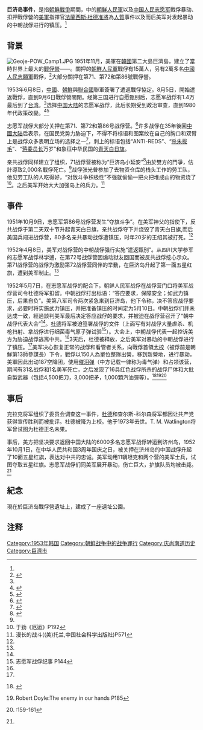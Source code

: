'''巨济岛事件'''，是指[[朝鮮戰爭|朝鮮戰爭]]期間，{{Link-en|巨濟島戰俘營|Geoje prison camp}}中的[[朝鮮人民軍|朝鮮人民軍]]以及[[中国人民志愿军|中国人民志愿军]]戰俘暴动、扣押戰俘營的[[美軍|美軍]]指揮官[[法蘭西斯·杜德|法蘭西斯·杜德]][[准將|准將]]為[[人質|人質]]事件以及而后美军对发起暴动的中朝战俘进行的镇压。<ref name="TF"/>

==背景==
[[File:Geoje-POW_Camp1.JPG|thumb]]
1951年11月，美軍在[[韓國|韓國]]第二大島巨濟島，建立了當時世界上最大的[[戰俘營|戰俘營]]——{{link-en|巨濟島戰俘營|Geoje POW Camp}}。關押的[[朝鮮人民軍|朝鮮人民軍]]戰俘有15萬人，另有2萬多名[[中國人民志願軍|中國人民志願軍]]戰俘，<ref name="busan">{{Cite news |url=http://busanhaps.com/geoje-islands-pow-camp/ |title=''Geoje Island’s POW Camp'' |date=2012-03-06 |publisher={{link-en|Haps雜誌|Haps Magazine}} |access-date=2016-02-21 |archive-url=https://web.archive.org/web/20160307192817/http://busanhaps.com/geoje-islands-pow-camp/ |archive-date=2016-03-07 |dead-url=yes }}</ref>大部分關押在第71、第72和第86號戰俘營。

1953年6月8日，[[中國|中國]]、[[朝鮮|朝鮮]]與[[聯合國|聯合國]]聯軍簽署了遣返戰俘協定。8月5日，開始遣返戰俘，直到9月6日戰俘營關閉。经第三国进行自愿甄别后，志愿军战俘有1.4万最后到了[[台湾|台湾]]。<ref name="TF"/>选择[[中国大陆|中国大陆]]的志愿军战俘，此后长期受到政治审查，直到1980年代政策改變。<ref>{{cite book | title=我的朝鲜战争 | author=张泽石 | url=http://vip.book.sina.com.cn/book/chapter_173214_118899.html | access-date=2013-07-06 | archive-url=https://web.archive.org/web/20170216144740/http://vip.book.sina.com.cn/book/chapter_173214_118899.html | archive-date=2017-02-16 | dead-url=no }}</ref><ref>{{cite journal
| author = 张泽石
| title = {{單雙書名號轉換|我對朝鮮戰爭的回顧與思考}}
| url = http://www.yhcqw.com/34/9038_2.html
| journal = 《炎黃春秋》
| year = 2013年
| issue = 第2期
| archive-url = https://web.archive.org/web/20201010071625/http://www.yhcqw.com/34/9038_2.html
| archive-date = 2020-10-10
| dead-url = yes
| access-date = 2020-10-10
}}</ref>

志愿军战俘大部分关押在第71、第72和第86号战俘营。<ref name="TF">{{cite news |author1=驻韩国特派记者 徐宝康 |title=记者探访中朝战俘营 17万中朝战俘曾遭残虐(图) |url=http://news.sohu.com/20050114/n223939249.shtml |accessdate=2021-07-10 |agency=人民网-环球时报 |publisher=搜狐新闻 |date=2005-01-14 |archive-date=2021-07-10 |archive-url=https://web.archive.org/web/20210710160218/http://news.sohu.com/20050114/n223939249.shtml |dead-url=no }}</ref>许多战俘在35年後回[[中國大陆|中國大陆]]后表示，在国民党势力胁迫下，不得不将标语和图案纹在自己的胸口和双臂上是战俘众多表明立场的选择之一<ref>{{cite news |author1=口述：赵英魁 |author2=撰稿：王丰 |author3=责任编辑：vingietang |title=那些被遗忘的2万被俘志愿军战士 |url=https://news.qq.com/a/20100407/001044_2.htm |accessdate=2021-07-10 |publisher=腾讯新闻 |date=2010-04-07 |archive-date=2021-07-10 |archive-url=https://web.archive.org/web/20210710153855/https://news.qq.com/a/20100407/001044_2.htm |dead-url=no }}</ref>，刺上的标语包括“ANTI-REDS”、“[[杀朱拔毛|杀朱拔毛]]”、“[[蒋委员长|蒋委员长]]万岁”和象征中华民国的[[青天白日旗|青天白日旗]]。

亲共战俘同样建立了组织，71战俘营被称为“巨济岛小延安”<ref>{{Cite book|title=《我的朝鲜战争-一个志愿军战俘的六十年回忆》|author=張澤石 | publisher=金城出版社|date=2011年|page=第85页|isbn=9787802517738}}</ref>由於雙方的鬥爭，估計導致2,000名戰俘死亡。<ref name="busan"/>{{Verify credibility|date=November 2020}}战俘张光普参加了去物资仓库的栈头工作的劳工队，他见劳工队的人吃得好，“对敌斗争积极性”不强就偷偷一把火把堆成山的物资烧了<ref>于劲《厄运》P192</ref>。{{Verify credibility|date=November 2020}}{{Citation needed|1951年秋人民法庭处决了15名反共战俘。|time=2020-11-02T19:05:31+00:00}}之后美军开始大大加强岛上的兵力。<ref>漫长的战斗((美)托兰,中国社会科学出版社)P571</ref>

==事件==
1951年10月9日，志愿军第86号战俘营发生“夺旗斗争”。在美军神父的指使下，反共战俘于第二天双十节升起青天白日旗，亲共战俘夺下并烧毁了青天白日旗,而后美国兵闯进战俘营，80多名亲共暴动战俘遭镇压，时年20岁的王绍其被打死。<ref name="TF"/>

1952年4月8日，美军对战俘营的中朝战俘强行实施“遣返甄别”。从四川大学参军的志愿军战俘林学逋，在第72号战俘营因煽动狱友回国而被反共战俘挖心示众。第71战俘营的战俘为激励第72战俘营同伴的举動，在巨济岛升起了第一面五星红旗，遭到美军制止。<ref name="TF"/>

1952年5月7日，在志愿军战俘的配合下，朝鲜人民军战俘在战俘营门口将美军战俘营司令杜德将军扣留。中朝战俘打出标语：“答应要求，保障安全；如武力镇压，后果自负”。美第八军司令两次紧急来到巨济岛，他下令称，决不答应战俘要求，必要时将实施武力镇压，并把准备镇压的时间定为5月10日。中朝战俘们并未达成一致，經過談判美军最后决定答应战俘的要求，并被迫在战俘营召开了“朝中战俘代表大会”<ref name="TF"/>。[[法蘭西斯·杜德|杜德]]将军被迫签署战俘的文件（上面写有对战俘大量虐杀、机枪扫射、拿战俘进行细菌毒气原子弹试验<ref>志愿军战俘纪事 P144</ref>）。{{Verify source|type=内容}}大会上，中朝战俘代表一起控诉美方为胁迫战俘逃离中共。<ref name="TF"/>3天后，杜德被释放，之后美军对暴动的中朝战俘进行了镇压。<ref name="TF"/>美军决心恢复正常的战俘和看管者关系，向戰俘首領{{Link-ko|李學九|이학구}}[[大校|大校]]（被俘前是朝鮮第13師參謀長）下令，戰俘以150人為單位整隊出營，移到新營地，进行暴动，美軍因此出动187空降团，使用[[催泪弹|催泪弹]]（中方记载一律称为毒气弹）和{{le|衝撃手榴彈|Grenade#High_explosive_(offensive)}}占领该营，期间有31名战俘和1名美军死亡，之后发现了16具红色战俘所杀的战俘尸体和大批自製武器（包括4,500把刀，3,000把矛，1,000顆汽油彈等）。<ref>{{cite book | first=Walter G | last=Hermes | url=http://www.history.army.mil/books/korea/truce/ch11.htm | title=''United States Army in the Korean War: Truce Tent and Fighting Front'' | publisher=Center of Military History, United States Army | isbn=1410224848 | location=Washington, D.C. | year=1992 | access-date=2013-02-21 | archive-date=2015-07-10 | archive-url=https://web.archive.org/web/20150710090900/http://www.history.army.mil/books/korea/truce/ch11.htm | dead-url=no }} {{en}}</ref><ref>Robert Doyle:The enemy in our hands P185</ref><ref>{{cite web|url=http://unyearbook.un.org/1952YUN/1952_P1_CH2.pdf|title=''1952 Yearbook of the United Nations''|publisher=United Nations|accessdate=Feb 3, 2013|deadurl=yes|archiveurl=https://web.archive.org/web/20140203053742/http://unyearbook.un.org/1952YUN/1952_P1_CH2.pdf|archivedate=2014-02-03}}:159-161</ref>

==事后==
克拉克将军组织了委员会调查这一事件，[[法蘭西斯·杜德|杜德]]和查尔斯-科尔森将军都因让共产党获得宣传胜利而被批评。杜德被降为上校。他于1973年去世。T. M. Watlington将军曾试图为杜德正名未果。

事后，美方把坚决要求返回中国大陆的6000多名志愿军战俘转运到济州岛，1952年10月1日，在中华人民共和国3周年国庆之日，被关押在济州岛的中国战俘升起了10面五星红旗，表达对中共的忠诚。美军动用11辆坦克和两个营的美军士兵，试图夺取五星红旗。志愿军战俘们同美军展开暴动，伤亡巨大，护旗队员均被击毙。<ref name="TF"/>

==紀念==
現在於巨济岛戰俘營遺址上，建成了一座遺址公園。

==注释==
{{reflist}}
{{朝鲜战争}}

[[Category:1953年韩国|Category:1953年韩国]]
[[Category:朝鲜战争中的战争罪行|Category:朝鲜战争中的战争罪行]]
[[Category:庆尚南道历史|Category:庆尚南道历史]]
[[Category:巨濟市|Category:巨濟市]]